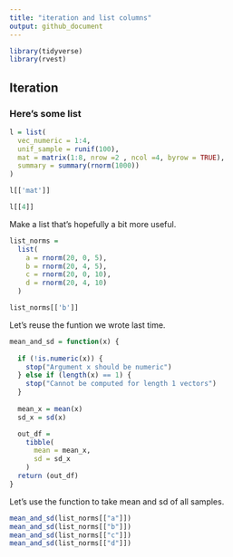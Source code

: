 ```yaml
---
title: "iteration and list columns"
output: github_document
---
```


```r
library(tidyverse)
library(rvest)
```

## Iteration

### Here's some list
```r
l = list(
  vec_numeric = 1:4,
  unif_sample = runif(100),
  mat = matrix(1:8, nrow =2 , ncol =4, byrow = TRUE),
  summary = summary(rnorm(1000))
)

l[['mat']]

l[[4]]

```
Make a list that's hopefully a bit more useful.

```r
list_norms = 
  list(
    a = rnorm(20, 0, 5),
    b = rnorm(20, 4, 5),
    c = rnorm(20, 0, 10),
    d = rnorm(20, 4, 10)
  )

list_norms[['b']]
```
Let's reuse the funtion we wrote last time.

```r
mean_and_sd = function(x) {
  
  if (!is.numeric(x)) {
    stop("Argument x should be numeric")
  } else if (length(x) == 1) {
    stop("Cannot be computed for length 1 vectors")
  }
  
  mean_x = mean(x)
  sd_x = sd(x)

  out_df = 
    tibble(
      mean = mean_x, 
      sd = sd_x
    )
  return (out_df)
}
```

Let's use the function to take mean and sd of all samples.

```r
mean_and_sd(list_norms[["a"]])
mean_and_sd(list_norms[["b"]])
mean_and_sd(list_norms[["c"]])
mean_and_sd(list_norms[["d"]])
```













